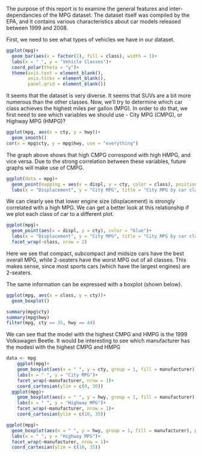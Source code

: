 The purpose of this report is to examine the general features and inter-dependancies of the MPG dataset. The dataset itself was compiled by the EPA, and it contains various characteristics about car models released between 1999 and 2008.

First, we need to see what types of vehicles we have in our dataset.
```{r}
ggplot(mpg)+
  geom_bar(aes(x = factor(1), fill = class), width = 1)+
  labs(x = " ", y = "Vehicle Classes")+
  coord_polar(theta = "y")+
  theme(axis.text = element_blank(),
        axis.ticks = element_blank(),
        panel.grid = element_blank())
```

It seems that the dataset is very diverse. It seems that SUVs are a bit more numerous than the other classes. 
Now, we'll try to determine which car class achieves the highest miles per gallon (MPG). In order to do that, we first need to see which variables we should use - City MPG (CMPG), or Highway MPG (HMPG)? 
```{r}
ggplot(mpg, aes(x = cty, y = hwy))+
  geom_smooth()
cor(x = mpg$cty, y = mpg$hwy, use = "everything")
```
The graph above shows that high CMPG correspond with high HMPG, and vice versa. Due to the strong correlation between these variables, future graphs will make use of CMPG. 
```{r}
ggplot(data = mpg)+
  geom_point(mapping = aes(x = displ, y = cty, color = class), position = "jitter",)+
  labs(x = "Displacement", y = "City MPG", title = "City MPG by car class")
```
We can clearly see that lower engine size (displacement) is strongly  correlated with a high MPG. We can get a better look at this relationship if we plot each class of car to a different plot.

```{r}
ggplot(mpg)+
  geom_point(aes(x = displ, y = cty), color = "blue")+
  labs(x = "Displacement", y = "City MPG", title = "City MPG by car class")+
  facet_wrap(~class, nrow = 2)
```

Here we see that compact, subcompact and midsize cars have the best overall MPG, while 2-seaters have the worst MPG out of all classes. This makes sense, since most sports cars (which have the largest engines) are 2-seaters.

The same information can be expressed with a boxplot (shown below).
```{r}
ggplot(mpg, aes(x = class, y = cty))+
  geom_boxplot()
```


```{r}
summary(mpg$cty)
summary(mpg$hwy)
filter(mpg, cty == 35, hwy == 44)
```
We can see that the model with the highest CMPG and HMPG is the 1999 Volkswagen Beetle. It would be interesting to see which manufacturer has the modesl with the highest CMPG and HMPG

```{r}
data <- mpg
    ggplot(mpg)+
    geom_boxplot(aes(x = " ", y = cty, group = 1, fill = manufacturer), position = "dodge",       show.legend = FALSE)+
    labs(x = " ", y = "City MPG")+
    facet_wrap(~manufacturer, nrow = 1)+
    coord_cartesian(ylim = c(0, 30))
  ggplot(mpg)+
    geom_boxplot(aes(x = " ", y = hwy, group = 1, fill = manufacturer), position = "dodge", show.legend = FALSE)+
    labs(x = " ", y = "Highway MPG")+
    facet_wrap(~manufacturer, nrow = 1)+
    coord_cartesian(ylim = c(10, 35))  
```
```{r}
ggplot(mpg)+
  geom_boxplot(aes(x = " ", y = hwy, group = 1, fill = manufacturer), position = "dodge", show.legend = FALSE)+
  labs(x = " ", y = "Highway MPG")+
  facet_wrap(~manufacturer, nrow = 1)+
  coord_cartesian(ylim = c(10, 35))
```

